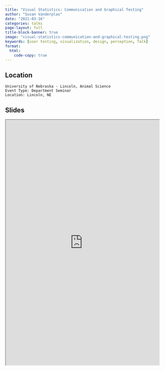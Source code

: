 ```yaml
---
title: "Visual Statistics: Communication and Graphical Testing"
author: "Susan Vanderplas"
date: "2021-03-16"
categories: talks
page-layout: full
title-block-banner: true
image: "visual-statistics-communication-and-graphical-testing.png"
keywords: [user testing, visualization, design, perception, Talk]
format:
  html:
    code-copy: true
---
```

 

## Location

    University of Nebraska - Lincoln, Animal Science
    Event Type: Department Seminar
    Location: Lincoln, NE
## Slides

<iframe src='https://srvanderplas.github.io/2021-Presentations/03-ANSC-Graphics/#1' height='800px' width='500px'></iframe>
